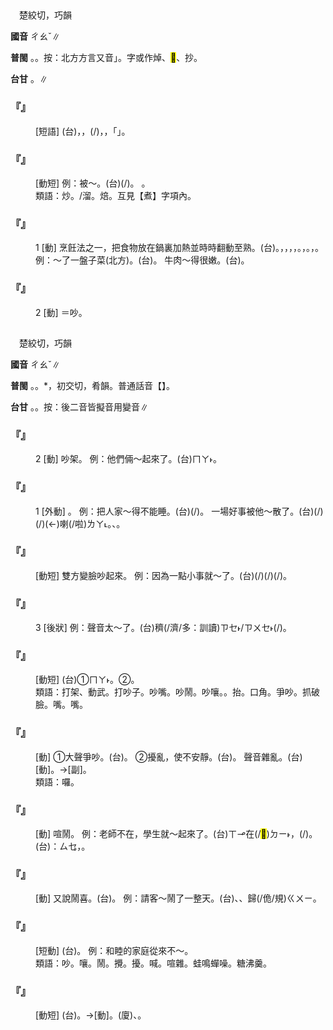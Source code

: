 
=={{ruby|炒|ㄔㄠˇ}}==

　楚絞切，巧韻

'''國音''' <rt>ㄔㄠˇ</rt>∥

'''普閩''' {{ruby|(文)|ㄘㄠˋ}}。{{ruby|(白)|ㄘㄚˋ}}。按：北方方言又音{{ruby|「|ㄔㄠ}}」。字或作焯、<mark>&#xfa075;</mark>、抄。

'''台甘''' {{ruby|(文)|ㄘㄠˋ}}。{{ruby|(語)|ㄘㄚˋ}}∥

    

==='''『{{ruby|炒|ㄔㄠˇ}}{{ruby|股|ㄍㄨˇ}}{{ruby|票|ㄆㄧㄠˋ}}』'''===
: [短語] (台){{ruby|做|ㄗㄨㆤ˪/ㄗㄜ˪}}{{ruby|投|ㄉㄠˊ}}{{ruby|機|ㄍㄧ}}{{ruby|生|ㄒㄧㄥ}}{{ruby|理|ㄌㄧˋ}}，{{ruby|看|ㄎㄨㆩ˪}}{{ruby|會|ㄨㆤ˫/ㆤ˫}}{{ruby|起|·ㄎㄧˋ}}{{ruby|價|ㄍㆤ˪}}，{{ruby|俗|ㄒㄧㆦㆶ ͘}}{{ruby|俗|ㄒㄧㆦㆶ ͘}}(/{{ruby|<mark>&#xffc4b;</mark>|ㄒㄧㆦㆶ ͘}}{{ruby|<mark>&#xffc4b;</mark>|ㄒㄧㆦㆶ ͘}}){{ruby|買|ㆠㄨㆤˋ/ㆠㆤˋ}}{{ruby|入|ㆢㄧㆴ ͘/ㄌㄧㆴ ͘}}，{{ruby|起|·ㄎㄧˋ}}{{ruby|大|ㄉㄨㄚ˫}}{{ruby|價|ㄍㆤ˪}}，{{ruby|賣|ㆠㄨㆤ˫/ㆠㆤ˫}}{{ruby|出|ㄘㄨㆵ}}{{ruby|趁|ㄊㄢ˪}}{{ruby|大|ㄉㄨㄚ˫}}{{ruby|錢|ㄐㆪˊ}}{{ruby|就|ㄐㄧㄨ˫}}{{ruby|叫|ㄍㄧㄜ˪}}{{ruby|做|ㄗㄨㆤ˪/ㄗㄜ˪}}「{{ruby|炒|ㄘㄚˋ}}」。
    

==='''『{{ruby|炒|ㄔㄠˇ}}{{ruby|魷|ㄧㄡˊ}}{{ruby|魚|ㄩˊ}}』'''===
: [動短] 例：被～。(台){{ruby|被|ㄅㄧ˫}}{{ruby|辭|ㄒㄧˊ}}{{ruby|職|ㄐㄧㆵ}}(/{{ruby|工|ㄍㄤ}}{{ruby|作|ㄗㆦㆶ}})。 {{ruby|付|ㄏㆦ˫}}{{ruby|人|ㄌㄤˊ}}{{ruby|辭|ㄒㄧˊ}}{{ruby|頭|ㄊㄠˊ}}{{ruby|路|ㄌㆦ˫}}。
:類語：炒。{{ruby|<mark>&#xf995c;</mark>|ㄌㄧㄡˋ}}/溜。焙。互見【煮】字項內。
:
    

==='''『{{ruby|炒|ㄔㄠˇ}}』'''===
:1  [動] 烹飪法之一，把食物放在鍋裏加熱並時時翻動至熟。(台){{ruby|炒|ㄘㄚˋ}}。{{ruby|將|ㄐㄧㆲ}}{{ruby|食|ㄒㄧㆵ ͘}}{{ruby|物|ㆠㄨㆵ ͘}}{{ruby|下|ㄏㆤ˫}}{{ruby|<mark>&#xffa4f;</mark>|ㄉㄧㆰˋ}}{{ruby|鼎|ㄉㄧㆩˋ}}{{ruby|底|ㄉㄨㆤˋ/ㄉㆤˋ}}，{{ruby|加|ㄍㄚ}}{{ruby|熱|ㆢㄧㄚㆵ ͘/ㄌㄧㄚㆵ ͘}}{{ruby|用|ㄧㆲ˫}}{{ruby|少|ㄐㄧㄜˋ}}{{ruby|水|ㄗㄨㄧˋ}}，{{ruby|有|ㄨ˫}}{{ruby|時|ㄒㄧˊ}}{{ruby|加|ㄍㄚ}}{{ruby|肉|ㆠㄚㆷ}}{{ruby|油|ㄧㄨˊ}}，{{ruby|有|ㄨ˫}}{{ruby|時|ㄒㄧˊ}}{{ruby|乾|ㄍㄢ}}{{ruby|焦|ㄉㄚ}}{{ruby|油|ㄧㄨˊ}}{{ruby|炒|ㄘㄚˋ}}，{{ruby|有|ㄨ˫}}{{ruby|時|ㄒㄧˊ}}{{ruby|無|ㆠㄜˊ}}{{ruby|水|ㄗㄨㄧˋ}}{{ruby|無|ㆠㄜˊ}}{{ruby|油|ㄧㄨˊ}}。{{ruby|像|ㄑㄧㆫ˫/ㄑㄧㆧ˫}}{{ruby|炒|ㄘㄚˋ}}{{ruby|韭|ㄍㄨˋ}}{{ruby|菜|ㄘㄞ˪}}，{{ruby|無|ㆠㄜˊ}}{{ruby|水|ㄗㄨㄧˋ}}{{ruby|無|ㆠㄜˊ}}{{ruby|油|ㄧㄨˊ}}。{{ruby|炒|ㄘㄚˋ}}{{ruby|土|ㄊㆦˊ}}{{ruby|豆|ㄉㄠ˫}}，{{ruby|或|ㄧㄚㆷ ͘}}{{ruby|加|ㄍㄚ}}{{ruby|沙|ㄙㄨㄚ}}{{ruby|土|ㄊㆦˊ}}。 例：～了一盤子菜(北方)。(台){{ruby|炒|ㄘㄚˋ}}{{ruby|好|ㄏㄜˋ}}{{ruby|一|ㄐㄧㆵ ͘}}{{ruby|盤|ㄅㄨㆩˊ}}{{ruby|菜|ㄘㄞ˪}}。 牛肉～得很嫩。(台){{ruby|牛|ㆣㄧㄨˊ}}{{ruby|肉|ㆠㄚㆷ}}{{ruby|炒|ㄘㄚˋ}}{{ruby|去|ㄎㄧ˪}}{{ruby|真|ㄐㄧㄣ}}{{ruby|嫩|ㄋㆭˋ}}。
    

==='''『{{ruby|炒|ㄔㄠˇ}}』'''===
:2  [動] ＝吵。
    

=={{ruby|吵|ㄔㄠˇ}}==

　楚絞切，巧韻

'''國音''' <rt>ㄔㄠˇ</rt>∥

'''普閩''' {{ruby|(文)|ㄘㄠˋ}}。{{ruby|(白)|ㄘㄚˋ}}。{{ruby| |ㄘㄠ}}*，初交切，肴韻。普通話音【{{ruby|吵|ㄔㄠ}}】。

'''台甘''' {{ruby|(文)|ㄘㄠˋ}}。{{ruby|(語)|ㄘㄚˋ}}{{ruby|。|ㄘㄚ˪}}{{ruby|。|ㄘㄚ˫}}。按：後二音皆擬音用變音∥

    

==='''『{{ruby|吵|ㄔㄠˇ}}』'''===
:2  [動] 吵架。 例：他們倆～起來了。(台){{ruby|<mark>&#xffad9;</mark>|ㄧㄣ}}{{ruby|兩|ㄋㆭ˫}}{{ruby|人|ㄌㄤˊ}}{{ruby|起|·ㄎㄧˋ}}{{ruby|相|ㄒㄧㄜ}}{{ruby|罵|ㄇㆤ˫/ㄙㆩ}}<rt>ㄇㄚ˫</rt>。
    

==='''『{{ruby|吵|ㄔㄠˇ}}』'''===
:1  [外動] {{ruby|攪|ㄐㄧㄠˇ}}{{ruby|擾|ㄖㄠˇ}}。 例：把人家～得不能睡。(台){{ruby|共|ㄍㄚ˫}}{{ruby|人|ㄌㄤˊ}}{{ruby|吵|ㄘㄚˋ}}{{ruby|<mark>&#xffa42;</mark>|ㄍㄚㆷ}}{{ruby|<mark>&#xffa45;</mark>|ㆠㆤ˫/ㆠㄨㆤ˫}}{{ruby|睏|ㄎㄨㄣ˪}}{{ruby|得|ㄉㄧㆵ}}(/{{ruby|吵|ㄘㄚˋ}}{{ruby|<mark>&#xffa42;</mark>|ㄍㄚㆷ}}{{ruby|付|ㄏㆦ˫}}{{ruby|人|ㄌㄤˊ}}{{ruby|<mark>&#xffa45;</mark>|ㆠㆤ˫/ㆠㄨㆤ˫}}{{ruby|睏|ㄎㄨㄣ˪}}{{ruby|得|ㄉㄧㆵ}})。 一場好事被他～散了。(台){{ruby|一|ㄐㄧㆵ ͘}}{{ruby|個|ㆤˊ}}{{ruby|好|ㄏㄜˋ}}{{ruby|好|ㄏㄜˋ}}{{ruby|丌|ㆤ}}{{ruby|載|ㄉㄞ˫}}(/{{ruby|戴|ㄉㄞ˪}}){{ruby|事|ㄐㄧ˪}}(/{{ruby|事|ㄉㄞ˫}}{{ruby|情|ㄐㄧ˪}}){{ruby|去|ㄎㄧ˪}}(←{{ruby|乞|ㄎㄧ˪}}){{ruby|付|ㄏㆦ˫}}{{ruby|伊|ㄧ}}{{ruby|吵|ㄘㄚˋ}}{{ruby|無|ㆠㄜˊ}}{{ruby|去|ㄎㄧ˪}}喇(/啦)<rt>ㄌㄚ˪</rt>。{{ruby|吵|ㄘㄚˋ}}{{ruby|散|ㄙㄨㆩ˪}}{{ruby|去|ㄎㄧ˪}}、{{ruby|吵|ㄘㄚˋ}}{{ruby|開|ㄎㄨㄧ}}{{ruby|去|ㄎㄧ˪}}。
    

==='''『{{ruby|吵|ㄔㄠˇ}}{{ruby|翻|ㄈㄢ}}』'''===
: [動短] 雙方變臉吵起來。 例：因為一點小事就～了。(台){{ruby|為|ㄨㄧ˫}}{{ruby|著|ㄉㄧㄜㆷ ͘}}{{ruby|小|ㄒㄧㄜˋ}}{{ruby|可|ㄎㄨㄚˋ}}{{ruby|載|ㄉㄞ˫}}(/{{ruby|戴|ㄉㄞ˪}}){{ruby|事|ㄐㄧ˪}}(/{{ruby|事|ㄉㄞ˫}}{{ruby|情|ㄐㄧ˪}}){{ruby|著|ㄉㄧㄜㆷ}}(/{{ruby|都|ㄉㄜ˫}}){{ruby|變|ㄅㆪ˪}}{{ruby|面|ㆠㄧㄣ˫}}{{ruby|起|·ㄎㄧˋ}}{{ruby|冤|ㄨㄢ}}{{ruby|家|ㄍㆤ}}。
    

==='''『{{ruby|吵|ㄔㄠˇ}}』'''===
:3  [後狀] 例：聲音太～了。(台){{ruby|聲|ㄒㄧㆩ}}穧(/濟/多：訓讀)<rt>ㄗㆤ˫/ㄗㄨㆤ˫</rt>(/{{ruby|傷|ㄒㄧㆫ/ㄒㄧㆧ}}{{ruby|大|ㄉㄨㄚ˫}}{{ruby|聲|ㄒㄧㆩ}}){{ruby|真|ㄐㄧㄣ}}{{ruby|吵|ㄘㄚˋ}}。
    

==='''『{{ruby|吵|ㄔㄠˇ}}{{ruby|架|ㄐㄧㄚˋ}}』'''===
: [動短] (台)①{{ruby|相|ㄒㄧㄜ}}{{ruby|罵|ㄇㆤ˫/ㄙㆩ}}<rt>ㄇㄚ˫</rt>。②{{ruby|冤|ㄨㄢ}}{{ruby|家|ㄍㆤ}}。
:類語：打架、動武。打吵子。吵嘴。吵鬧。吵嚷。{{ruby|扯|ㄔㄜˇ}}{{ruby|皮|ㄆㄧˊ}}。抬{{ruby|槓|ㄍㄤˋ}}。口角。爭吵。抓破臉。{{ruby|頂|ㄉㄧㄥˇ}}嘴。{{ruby|拌|ㄅㄢˋ}}嘴。
:
    

==='''『{{ruby|吵|ㄔㄠˇ}}{{ruby|鬧|ㄋㄠˋ}}』'''===
: [動] ①大聲爭吵。(台){{ruby|相|ㄒㄧㄜ/ㄙㆩ}}{{ruby|嚷|ㄌㄧㆲˋ}}。 ②擾亂，使不安靜。(台){{ruby|攪|ㄍㄧㄠˋ}}{{ruby|吵|ㄘㄚˋ}}。 聲音雜亂。(台)[動]{{ruby|吵|ㄘㄚ}}{{ruby|鬧|ㄋㄠ˫}}。→[副]{{ruby|吵|ㄘㄚˋ}}{{ruby|吵|ㄘㄚˋ}}{{ruby|鬧|ㄋㄠ˫}}{{ruby|鬧|ㄋㄠ˫}}。
:類語：囉{{ruby|<mark>&#xf9b4b;</mark>|ㄗㄠˋ}}。
:
    

==='''『{{ruby|吵|ㄔㄠˇ}}{{ruby|嚷|ㄖㄤˇ}}』'''===
: [動] 喧鬧。 例：老師不在，學生就～起來了。(台){{ruby|先|ㄒㄧㄣ}}{{ruby|生|ㄙㆥ/ㄒㄧㄢ}}<rt>ㄒㆪ</rt>{{ruby|無|ㆠㄜˊ}}在(/<mark>&#xf9853;</mark>)<rt>ㄉㄧ˫</rt>{{ruby|咧|ㄌㆤ˪}}，{{ruby|學|ㄏㄚㆶ ͘}}{{ruby|生|ㄒㄧㄥ}}{{ruby|著|ㄉㄧㄜㆷ}}(/{{ruby|都|ㄉㄜ˫}}){{ruby|喊|ㄏㄢˋ}}{{ruby|譁|ㄏㄨㄚ˫}}{{ruby|大|ㄉㄨㄚ˫}}{{ruby|細|ㄙㄨㆤ˪/ㄙㆤ˪}}{{ruby|聲|ㄒㄧㆩ}}{{ruby|嚷|ㄌㄧㄤˋ/ㄌㄧㆲˋ}}。(台){{ruby|成|ㄒㄧㄥˊ}}{{ruby|語|ㆣㄨˋ/ㆣㄧˋ}}：{{ruby|先|ㄒㄧㄢ}}{{ruby|生|ㄒㆪ/ㄒㄧㄣ}}<rt>ㄙㆥ</rt>{{ruby|無|ㆠㄜˊ}}{{ruby|在|ㄗㄞ˫}}{{ruby|館|ㄍㄨㄢˋ}}，{{ruby|學|ㄏㄚㆶ ͘}}{{ruby|生|ㄒㄧㄥ}}{{ruby|搬|ㄅㄨㆩ}}{{ruby|海|ㄏㄞˋ}}{{ruby|反|ㄏㄨㄢˋ}}。
    

==='''『{{ruby|吵|ㄔㄠˇ}}{{ruby|喜|ㄒㄧˇ}}』'''===
: [動] 又說鬧喜。(台){{ruby|鬧|ㄌㄠ˫}}{{ruby|熱|ㆢㄧㄚㆵ ͘/ㄌㄧㄚㆵ}}。 例：請客～鬧了一整天。(台){{ruby|請|ㄑㄧㆩˋ}}{{ruby|人|ㄌㄤˊ}}{{ruby|客|ㄎㆤㆷ}}{{ruby|食|ㄐㄧㄚㆷ ͘}}{{ruby|酒|ㄐㄧㄨˋ}}、{{ruby|喝|ㄏㄨㄚㆷ}}{{ruby|拳|ㄍㄨㄣˊ}}、{{ruby|唱|ㄑㄧㆧ˪/ㄑㄧㆫ˪}}{{ruby|曲|ㄎㄧㆤㆶ}}{{ruby|鬧|ㄋㄠ˫}}{{ruby|熱|ㄌㄧㄚㆵ ͘/ㆢㄧㄚㆵ ͘}}歸(/佹/規)<rt>ㄍㄨㄧ</rt>{{ruby|日|ㆢㄧㆵ ͘/ㄌㄧㆵ ͘}}。
    

==='''『{{ruby|吵|ㄔㄠˇ}}{{ruby|家|ㄐㄧㄚ}}{{ruby|窩|ㄨㄛ}}{{ruby|子|·ㄗˇ}}』'''===
: [短動] (台){{ruby|厝|ㄘㄨ˪}}{{ruby|內|ㄌㄞ˫}}{{ruby|人|ㄌㄤˊ}}{{ruby|家|ㄍㄚ}}{{ruby|己|ㄉㄧ˫/ㄍㄧ˫}}{{ruby|相|ㄒㄧㄜ/ㄙㆩ}}{{ruby|嚷|ㄌㄧㆲˋ}}。 例：和睦的家庭從來不～。
:類語：吵。嚷。鬧。攪。擾。喊。喧雜。蛙鳴蟬噪。{{ruby|蜩|ㄊㄧㄠˊ}}糖沸羹。
:
    

==='''『{{ruby|吵|ㄔㄠˇ}}{{ruby|嘴|ㄗㄨㄟˇ}}』'''===
: [動短] (台){{ruby|相|ㄒㄧㄜ/ㄙㆩ}}{{ruby|吵|ㄘㄚˋ}}{{ruby|嘴|ㄘㄨㄧ˪}}。→[動]{{ruby|冤|ㄨㄢ}}{{ruby|家|ㄍㆤ}}。(廈){{ruby|觸|ㄉㄚㆶ}}{{ruby|嘴|ㄘㄨㄧ˪}}、{{ruby|加|ㄍㆤ}}{{ruby|話|ㄨㆤ˫}}。
    
